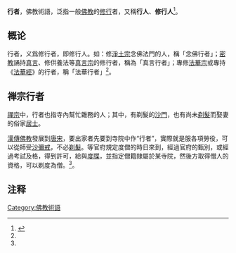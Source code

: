 {{佛教}}

'''行者'''，佛教術語，泛指一般[[佛教|佛教]]的[[修行|修行]]者，又稱'''行人'''、'''修行人'''<ref name=xingyun>{{Cite web |url=http://www.fgs.org.tw/master/masterA/library/ebook/sutra/sixth-huinang/index-1.htm |title=《六祖法寶壇經》星雲法師講述 |access-date=2006-10-07 |archive-date=2006-10-07 |archive-url=https://web.archive.org/web/20061007173941/http://www.fgs.org.tw/master/masterA/library/ebook/sutra/sixth-huinang/index-1.htm |dead-url=yes }}</ref>。

==概论==
行者，义爲修行者，即修行人。如：修[[淨土宗|淨土宗]]念佛法門的人，稱「念佛行者」；[[密教|密教]]誦持[[真言|真言]]、修供養法等[[真言宗|真言宗]]的修行者，稱為「真言行者」；專修[[法華宗|法華宗]]或專持《[[法華經|法華經]]》的行者，稱「法華行者」<ref name=xingyun/>。

==禅宗行者==
[[禪宗|禪宗]]中，行者也指寺內幫忙雜務的人；其中，有剃髮的[[沙門|沙門]]，也有尚未[[剃髮|剃髮]]而娶妻的俗家[[居士|居士]]。

[[漢傳佛教|漢傳佛教]]發展到[[唐宋|唐宋]]，要出家者先要到寺院中作“行者”，實際就是服各項勞役，可以從師受[[佛教戒律|沙彌戒]]，不必[[剃髮|剃髮]]。等官府規定度僧的時日來到，經過官府的甄別，或經過考試及格，得到許可，給與[[度牒|度牒]]，並指定僧籍隸屬於某寺院，然後方取得僧人的資格，可以剃度為僧。<ref name=xingyun/>。

==注释==
{{reflist}}

[[Category:佛教術語|Category:佛教術語]]
